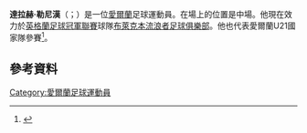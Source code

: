 '''達拉赫·勒尼漢'''（{{lang-en|Darragh Lenihan}}；{{bd|1994年|3月16日}}）是一位[[愛爾蘭|愛爾蘭]]足球運動員。在場上的位置是中場。他現在效力於[[英格蘭足球冠軍聯賽|英格蘭足球冠軍聯賽]]球隊[[布萊克本流浪者足球俱樂部|布萊克本流浪者足球俱樂部]]。他也代表愛爾蘭U21國家隊參賽<ref>{{cite web|url=http://www.rovers.co.uk/news/article/lenihans-irish-hopes-1571902.aspx|title=Lenihan's Irish hopes|publisher=Blackburn Rovers F.C.|date=24 May 2014|accessdate=25 April 2015|archiveurl=https://web.archive.org/web/20140525191441/http://www.rovers.co.uk/news/article/lenihans-irish-hopes-1571902.aspx|archivedate=2014-05-25|deadurl=no}}</ref>。
==參考資料==
{{Reflist}}

{{布力般流浪球員名單}}
{{DEFAULTSORT: Lenihan, Darragh}}
[[Category:愛爾蘭足球運動員|Category:愛爾蘭足球運動員]]